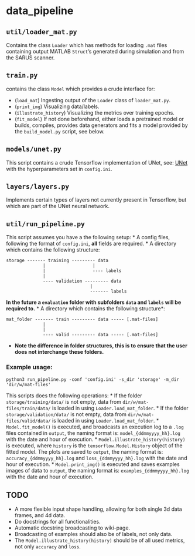 = data_pipeline =

== <code>util/loader_mat.py</code> ==

Contains the class <code>Loader</code> which has methods for loading <code>.mat</code> files containing output MATLAB <code>Struct</code>’s generated during simulation and from the SARUS scanner.

== <code>train.py</code> ==

contains the class <code>Model</code> which provides a crude interface for:

* (<code>load_mat</code>) Ingesting output of the <code>Loader</code> class of <code>loader_mat.py</code>.
* (<code>print_img</code>) Visualizing data/labels.
* (<code>illustrate_history</code>) Visualizing the metrics over training epochs.
* (<code>fit_model</code>) If not done beforehand, either loads a pretrained model or builds, compiles, provides data generators and fits a model provided by the <code>build_model.py</code> script, see below.

== <code>models/unet.py</code> ==

This script contains a crude Tensorflow implementation of UNet, see: [https://arxiv.org/abs/1505.04597 UNet]<br />
with the hyperparameters set in <code>config.ini</code>.

== <code>layers/layers.py</code> ==

Implements certain types of layers not currently present in Tensorflow, but which are part of the UNet neural network.

== <code>util/run_pipeline.py</code> ==

This script assumes you have a the following setup: * A config files, following the format of <code>config.ini</code>, '''all''' fields are required. * A directory which contains the following structure:

<pre>storage ------- training --------- data  
              |                  |  
              |                  ---- labels  
              |  
              ---- validation --------- data  
                                |  
                                ------- labels</pre>
'''In the future a <code>evaluation</code> folder with subfolders <code>data</code> and <code>labels</code> will be required to.''' * A directory which contains the following structure*:

<pre>mat_folder ------- train --------- data ----- [.mat-files]
              |                   
              |  
              ---- valid --------- data ----- [.mat-files]</pre>
* '''Note the difference in folder structures, this is to ensure that the user does not interchange these folders.'''

=== Example usage: ===

<pre class="{bash}">python3 run_pipeline.py -conf 'config.ini' -s_dir 'storage' -m_dir 'dir/w/mat-files'</pre>
This scripts does the following operations: * If the folder <code>storage/training/data/</code> is not empty, data from <code>dir/w/mat-files/train/data/</code> is loaded in using <code>Loader.load_mat_folder</code>. * If the folder <code>storage/validation/data/</code> is not empty, data from <code>dir/w/mat-files/valid/data/</code> is loaded in using <code>Loader.load_mat_folder</code>. * <code>Model.fit_model()</code> is executed, and broadcasts an execution log to a <code>.log</code> files contained in <code>output</code>, the naming format is: <code>model_{ddmmyyyy_hh}.log</code> with the date and hour of execution. * <code>Model.illustrate_history(history)</code> is executed, where <code>history</code> is the <code>tensorflow.Model.History</code> object of the fitted model. The plots are saved to <code>output</code>, the naming format is: <code>accuracy_{ddmmyyyy_hh}.log</code> and <code>loss_{ddmmyyyy_hh}.log</code> with the date and hour of execution. * <code>Model.print_img()</code> is executed and saves examples images of data to <code>output</code>, the naming format is: <code>examples_{ddmmyyyy_hh}.log</code> with the date and hour of execution.

== TODO ==

* A more flexible input shape handling, allowing for both single 3d data frames, and 4d data.
* Do docstrings for all functionalities.
* Automatic docstring broadcasting to wiki-page.
* Broadcasting of examples should also be of labels, not only data.
* The <code>Model.illustrate_history(history)</code> should be of all used metrics, not only <code>accuracy</code> and <code>loss</code>.
